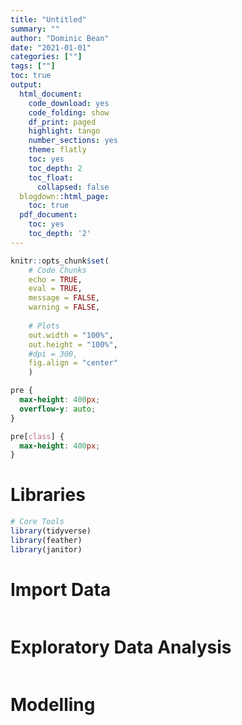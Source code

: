 ```yaml
---
title: "Untitled"
summary: ""
author: "Dominic Bean"
date: "2021-01-01"
categories: [""]
tags: [""]
toc: true
output:
  html_document:
    code_download: yes
    code_folding: show
    df_print: paged
    highlight: tango
    number_sections: yes
    theme: flatly
    toc: yes
    toc_depth: 2
    toc_float:
      collapsed: false
  blogdown::html_page:
    toc: true
  pdf_document:
    toc: yes
    toc_depth: '2'
---
```


```r
knitr::opts_chunk$set(
    # Code Chunks
    echo = TRUE,
    eval = TRUE,
    message = FALSE,
    warning = FALSE,
    
    # Plots
    out.width = "100%",
    out.height = "100%",
    #dpi = 300,
    fig.align = "center"
    )
```

```css
pre {
  max-height: 400px;
  overflow-y: auto;
}

pre[class] {
  max-height: 400px;
}
```

# Libraries

```r
# Core Tools
library(tidyverse)
library(feather)
library(janitor)
```

# Import Data

```r

```

# Exploratory Data Analysis

```r

```

# Modelling

```r

```

